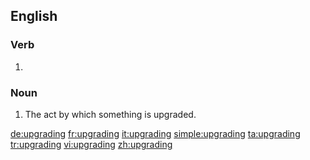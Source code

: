 ==English==

===Verb===
{{head|en}}

# {{present participle of|upgrade}}

===Noun===
{{en-noun}}

# The act by which something is upgraded.

[[de:upgrading]]
[[fr:upgrading]]
[[it:upgrading]]
[[simple:upgrading]]
[[ta:upgrading]]
[[tr:upgrading]]
[[vi:upgrading]]
[[zh:upgrading]]